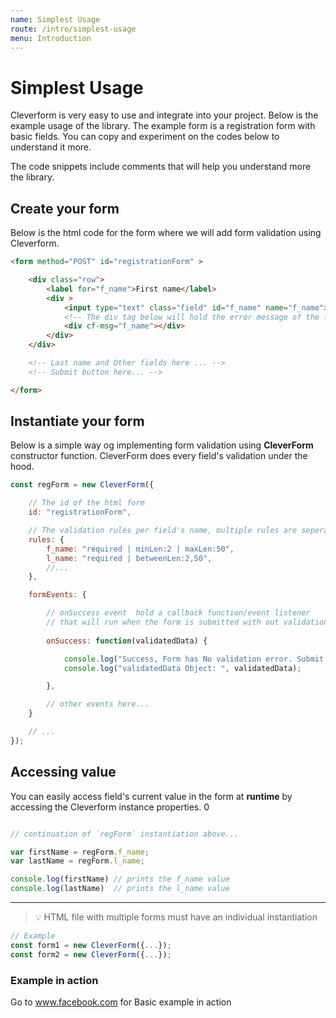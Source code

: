 ```yaml
---
name: Simplest Usage
route: /intro/simplest-usage
menu: Introduction
---
```



# Simplest Usage

Cleverform is very easy to use and integrate into your project.
Below is the example usage of the library. The example form is a registration form with basic fields.
You can copy and experiment on the codes below to understand it more.

The code snippets include comments that will help you understand more the library.


## Create your form

Below is the html code for the form where we will add form validation using Cleverform. 

<!-- Filename : _index.html_ -->
```html
<form method="POST" id="registrationForm" >

    <div class="row">
        <label for="f_name">First name</label>
        <div >
            <input type="text" class="field" id="f_name" name="f_name">
            <!-- The div tag below will hold the error message of the field. -->
            <div cf-msg="f_name"></div>
        </div>
    </div>

    <!-- Last name and Other fields here ... -->
    <!-- Submit button here... -->

</form>
```

## Instantiate your form
Below is a simple way og implementing form validation using  __CleverForm__ constructor function. 
CleverForm does every field's validation under the hood.


<!-- Filename : _sample.js_ -->

```js
const regForm = new CleverForm({

    // The id of the html form
    id: "registrationForm",

    // The validation rules per field's name, multiple rules are seperated by pipe '|'
    rules: {
        f_name: "required | minLen:2 | maxLen:50",
        l_name: "required | betweenLen:2,50",
        //...
    },

    formEvents: {

        // onSuccess event  hold a callback function/event listener
        // that will run when the form is submitted with out validation errors
        
        onSuccess: function(validatedData) {

            console.log("Success, Form has No validation error. Submit data in the server (ex: via AJAX , fetch and axios)");
            console.log("validatedData Object: ", validatedData);

        },

        // other events here...
    }

    // ...
});
```


## Accessing value

You can easily access field's current value in the form at __runtime__ by accessing the Cleverform instance properties.
0
```js

// continuation of `regForm` instantiation above...

var firstName = regForm.f_name;
var lastName = regForm.l_name;

console.log(firstName) // prints the f_name value
console.log(lastName)  // prints the l_name value

```

___

>💡 HTML file with multiple forms must have an individual instantiation

```js
// Example
const form1 = new CleverForm({...});
const form2 = new CleverForm({...});
```


### Example in action
Go to www.facebook.com for Basic example in action

<!-- // Other Advance Cleverform Options/Settings
    /**
     * - Setting up custom CSS classes(Own stylesheet or using CSS Lirary like Bootstrap and Bulma)
     * - Listen to Cleveform events like on `onInit`, `onError` and `onSuccess`
     * / -->